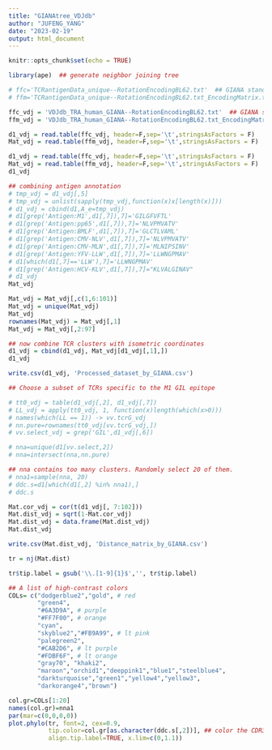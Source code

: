 ```yaml
---
title: "GIANAtree_VDJdb"
author: "JUFENG_YANG"
date: "2023-02-19"
output: html_document
---
```


```r
knitr::opts_chunk$set(echo = TRUE)
```

```R
library(ape)  ## generate neighbor joining tree
```


```R
# ffc='TCRantigenData_unique--RotationEncodingBL62.txt'  ## GIANA standard output
# ffm='TCRantigenData_unique--RotationEncodingBL62.txt_EncodingMatrix.txt'  ## Output matrix with -M option

ffc_vdj = 'VDJdb_TRA_human_GIANA--RotationEncodingBL62.txt'  ## GIANA standard output
ffm_vdj = 'VDJdb_TRA_human_GIANA--RotationEncodingBL62.txt_EncodingMatrix.txt'  ## Output matrix with -M option

d1_vdj = read.table(ffc_vdj, header=F,sep='\t',stringsAsFactors = F)
Mat_vdj = read.table(ffm_vdj, header=F,sep='\t',stringsAsFactors = F)

```


```R
d1_vdj = read.table(ffc_vdj, header=F,sep='\t',stringsAsFactors = F)
Mat_vdj = read.table(ffm_vdj, header=F,sep='\t',stringsAsFactors = F)
d1_vdj

## combining antigen annotation
# tmp_vdj = d1_vdj[,5]
# tmp_vdj = unlist(sapply(tmp_vdj,function(x)x[length(x)]))
# d1_vdj = cbind(d1,A_e=tmp_vdj)
# d1[grep('Antigen:M1',d1[,7]),7]='GILGFVFTL'
# d1[grep('Antigen:pp65',d1[,7]),7]='NLVPMVATV'
# d1[grep('Antigen:BMLF',d1[,7]),7]='GLCTLVAML'
# d1[grep('Antigen:CMV-NLV',d1[,7]),7]='NLVPMVATV'
# d1[grep('Antigen:CMV-MLN',d1[,7]),7]='MLNIPSINV'
# d1[grep('Antigen:YFV-LLW',d1[,7]),7]='LLWNGPMAV'
# d1[which(d1[,7]=='LLW'),7]='LLWNGPMAV'
# d1[grep('Antigen:HCV-KLV',d1[,7]),7]="KLVALGINAV"
# d1_vdj
Mat_vdj
```



```R
Mat_vdj = Mat_vdj[,c(1,6:101)]
Mat_vdj = unique(Mat_vdj)
Mat_vdj
rownames(Mat_vdj) = Mat_vdj[,1]
Mat_vdj = Mat_vdj[,2:97]

## now combine TCR clusters with isometric coordinates
d1_vdj = cbind(d1_vdj, Mat_vdj[d1_vdj[,1],])
d1_vdj
```

```R

write.csv(d1_vdj, 'Processed_dataset_by_GIANA.csv')

```


```R

## Choose a subset of TCRs specific to the M1 GIL epitope

# tt0_vdj = table(d1_vdj[,2], d1_vdj[,7])
# LL_vdj = apply(tt0_vdj, 1, function(x)length(which(x>0)))
# names(which(LL == 1)) -> vv.tcrG_vdj
# nn.pure=rownames(tt0_vdj[vv.tcrG_vdj,])
# vv.select_vdj = grep('GIL',d1_vdj[,6])

# nna=unique(d1[vv.select,2])
# nna=intersect(nna,nn.pure)

## nna contains too many clusters. Randomly select 20 of them.
# nna1=sample(nna, 20)
# ddc.s=d1[which(d1[,2] %in% nna1),]
# ddc.s
```


```R
Mat.cor_vdj = cor(t(d1_vdj[, 7:102]))
Mat.dist_vdj = sqrt(1-Mat.cor_vdj)
Mat.dist_vdj = data.frame(Mat.dist_vdj)
Mat.dist_vdj
```

```R
write.csv(Mat.dist_vdj, 'Distance_matrix_by_GIANA.csv')
```


```R
tr = nj(Mat.dist)

tr$tip.label = gsub('\\.[1-9]{1}$','', tr$tip.label)

## A list of high-contrast colors
COLs= c("dodgerblue2","gold", # red
        "green4",
        "#6A3D9A", # purple
        "#FF7F00", # orange
        "cyan",
        "skyblue2","#FB9A99", # lt pink
        "palegreen2",
        "#CAB2D6", # lt purple
        "#FDBF6F", # lt orange
        "gray70", "khaki2",
        "maroon","orchid1","deeppink1","blue1","steelblue4",
        "darkturquoise","green1","yellow4","yellow3",
        "darkorange4","brown")

col.gr=COLs[1:20]
names(col.gr)=nna1
par(mar=c(0,0,0,0))
plot.phylo(tr, font=2, cex=0.9, 
           tip.color=col.gr[as.character(ddc.s[,2])], ## color the CDR3s according to antigen-specificity
           align.tip.label=TRUE, x.lim=c(0,1.1))

```


















